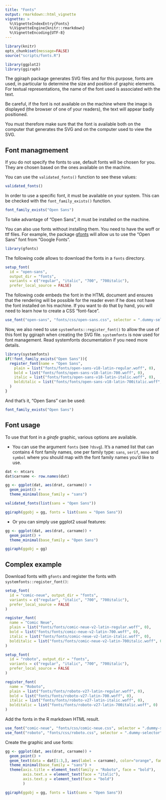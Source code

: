 ```yaml
---
title: "Fonts"
output: rmarkdown::html_vignette
vignette: >
  %\VignetteIndexEntry{Fonts}
  %\VignetteEngine{knitr::rmarkdown}
  %\VignetteEncoding{UTF-8}
---
```


```r
library(knitr)
opts_chunk$set(message=FALSE)
source("scripts/fonts.R")
```



```r
library(ggplot2)
library(ggiraph)
```

The ggiraph package generates SVG files and for this purpose, fonts are used, in particular to determine the size and position of graphic elements. For textual representations, the name of the font used is associated with the text. 

Be careful, if the font is not available on the machine where the image is displayed (the browser of one of your readers), the text will appear badly positioned.

You must therefore make sure that the font is available both on the computer that generates the SVG and on the computer used to view the SVG.


## Font managmement

If you do not specify the fonts to use, default fonts will be chosen for you. They are chosen based on the ones available on the machine. 

You can use the `validated_fonts()` function to see these values:

```r
validated_fonts()
```

In order to use a specific font, it must be available on your system. This can be checked with the `font_family_exists()` function.

```r
font_family_exists("Open Sans")
```

To take advantage of "Open Sans", it must be installed on the machine. 

You can also use fonts without installing them. You need to have the woff or ttf files. For example, the package [gfonts](https://dreamrs.github.io/gfonts/) will allow us to use the "Open Sans" font from "Google Fonts". 

```r
library(gfonts)
```

The following code allows to download the fonts in a `fonts` directory.

```r
setup_font(
  id = "open-sans", 
  output_dir = "fonts", 
  variants = c("regular", "italic", "700", "700italic"), 
  prefer_local_source = FALSE)
```

The following code embeds the font in the HTML document and ensures that the
rendering will be possible for the reader even if he does not have the font
installed on his machine. If you want to do that by hand, you will need to learn
how to create a CSS "font-face".

```r
use_font("open-sans", "fonts/css/open-sans.css", selector = ".dummy-selector")
```

Now, we also need to use `systemfonts::register_font()` to allow the use of this
font by ggiraph when creating the SVG file. `systemfonts` is now used for font
management. Read systemfonts documentation if you need more details.

```r
library(systemfonts)
if(!font_family_exists("Open Sans")){
  register_font(name = "Open Sans", 
    plain = list("fonts/fonts/open-sans-v18-latin-regular.woff", 0), 
    bold = list("fonts/fonts/open-sans-v18-latin-700.woff", 0), 
    italic = list("fonts/fonts/open-sans-v18-latin-italic.woff", 0),
    bolditalic = list("fonts/fonts/open-sans-v18-latin-700italic.woff", 0)
  )
}
```

And that's it, "Open Sans" can be used: 

```r
font_family_exists("Open Sans")
```

## Font usage

To use that font in a *girafe* graphic, various options are available.

* You can use the argument `fonts` (see `?dsvg`). It's a named list that can contains 4 font family names, one per family type: `sans`, `serif`, `mono` and `symbol` where you should map with the font family names you'd like to use. 

```r
dat <- mtcars
dat$carname <- row.names(dat)

gg <- ggplot(dat, aes(drat, carname)) + 
  geom_point() + 
  theme_minimal(base_family = "sans")

validated_fonts(list(sans = "Open Sans"))

ggiraph(ggobj = gg, fonts = list(sans = "Open Sans"))
```

* Or you can simply use ggplot2 usual features:

```r

gg <- ggplot(dat, aes(drat, carname)) + 
  geom_point() + 
  theme_minimal(base_family = "Open Sans")

ggiraph(ggobj = gg)
```

## Complex example

Download fonts with `gfonts` and register the fonts with `systemfonts::register_font()`:

```r
setup_font(
  id = "comic-neue", output_dir = "fonts",
  variants = c("regular", "italic", "700", "700italic"),
  prefer_local_source = FALSE
)

register_font(
  name = "Comic Neue",
  plain = list("fonts/fonts/comic-neue-v2-latin-regular.woff", 0),
  bold = list("fonts/fonts/comic-neue-v2-latin-700.woff", 0),
  italic = list("fonts/fonts/comic-neue-v2-latin-italic.woff", 0),
  bolditalic = list("fonts/fonts/comic-neue-v2-latin-700italic.woff", 0)
)

setup_font(
  id = "roboto", output_dir = "fonts",
  variants = c("regular", "italic", "700", "700italic"),
  prefer_local_source = FALSE
)

register_font(
  name = "Roboto",
  plain = list("fonts/fonts/roboto-v27-latin-regular.woff", 0),
  bold = list("fonts/fonts/roboto-v27-latin-700.woff", 0),
  italic = list("fonts/fonts/roboto-v27-latin-italic.woff", 0),
  bolditalic = list("fonts/fonts/roboto-v27-latin-700italic.woff", 0)
)
```

Add the fonts in the R markdown HTML result.

```r
use_font("comic-neue", "fonts/css/comic-neue.css", selector = ".dummy-selector")
use_font("roboto", "fonts/css/roboto.css", selector = ".dummy-selector")
```

Create the graphic and use fonts:

```r
gg <- ggplot(dat, aes(drat, carname)) + 
  geom_point() + 
  geom_text(data = dat[1:3,], aes(label = carname), color="orange", family = "Comic Neue")+
  theme_minimal(base_family = "sans") + 
  theme(axis.title = element_text(family = "Roboto", face = "bold"),
        axis.text.x = element_text(face = "italic"),
        axis.text.y = element_text(face = "bold")
        ) 

ggiraph(ggobj = gg, fonts = list(sans = "Open Sans"))
```


